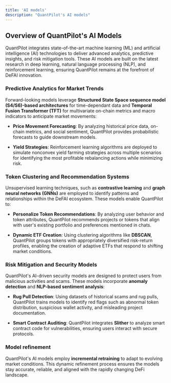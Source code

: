 ```yaml
---
title: 'AI models'
description: "QuantPilot's AI models"
---
```


## Overview of QuantPilot's AI Models

QuantPilot integrates state-of-the-art machine learning (ML) and artificial intelligence (AI) technologies to deliver advanced analytics, predictive insights, and risk mitigation tools. These AI models are built on the latest research in deep learning, natural language processing (NLP), and reinforcement learning, ensuring QuantPilot remains at the forefront of DeFAI innovation.

### Predictive Analytics for Market Trends

Forward-looking models leverage **Structured State Space sequence model (S4/S6)-based architectures** for time-dependant data and **Temporal Fusion Transformer (TFT)** for multivariate on-chain metrics and macro indicators to anticipate market movements:

- **Price Movement Forecasting**: By analyzing historical price data, on-chain metrics, and social sentiment, QuantPilot provides probabilistic forecasts to guide downstream models.

- **Yield Strategies**: Reinforcement learning algorithms are deployed to simulate nonconvex yield farming strategies across multiple scenarios for identifying the most profitable rebalancing actions while minimizing risk.

### Token Clustering and Recommendation Systems

Unsupervised learning techniques, such as **contrastive learning** and **graph neural networks (GNNs)** are employed to identify patterns and relationships within the DeFAI ecosystem. These models enable QuantPilot to:

- **Personalize Token Recommendations**: By analyzing user behavior and token attributes, QuantPilot recommends projects or tokens that align with user's existing portfolio and preferences mentioned in chats.

- **Dynamic ETF Creation**: Using clustering algorithms like **DBSCAN**, QuantPilot groups tokens with appropriately diversified risk-return profiles, enabling the creation of adaptive ETFs that respond to shifting market conditions.

### Risk Mitigation and Security Models

QuantPilot's AI-driven security models are designed to protect users from malicious activities and scams. These models incorporate **anomaly detection** and **NLP-based sentiment analysis**:

- **Rug Pull Detection**: Using datasets of historical scams and rug pulls, QuantPilot trains models to identify red flags such as abnormal token distribution, suspicious wallet activity, and misleading project documentation.

- **Smart Contract Auditing**: QuantPilot integrates **Slither** to analyze smart contract code for vulnerabilities, ensuring users interact with secure protocols.

### Model refinement

QuantPilot's AI models employ **incremental retraining** to adapt to evolving market conditions. This dynamic refinement process ensures the models stay accurate, reliable, and aligned with the rapidly changing DeFi landscape.
